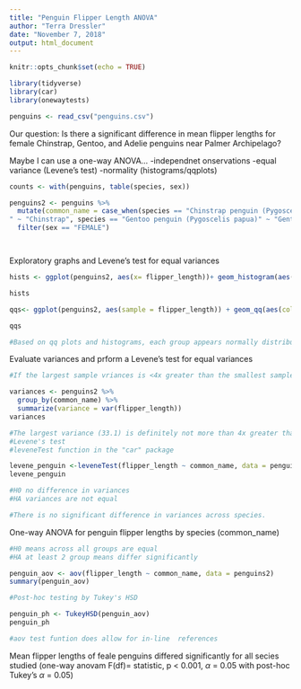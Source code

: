 ```yaml
---
title: "Penguin Flipper Length ANOVA"
author: "Terra Dressler"
date: "November 7, 2018"
output: html_document
---
```


```r
knitr::opts_chunk$set(echo = TRUE)
```

```r
library(tidyverse)
library(car)
library(onewaytests)

penguins <- read_csv("penguins.csv")


```
Our question: Is there a significant difference in mean flipper lengths for female Chinstrap, Gentoo, and Adelie penguins near Palmer Archipelago?

Maybe I can use a one-way ANOVA...
-independnet onservations
-equal variance (Levene's test)
-normality (histograms/qqplots)

```r
counts <- with(penguins, table(species, sex))

penguins2 <- penguins %>% 
  mutate(common_name = case_when(species == "Chinstrap penguin (Pygoscelis antarctica)
" ~ "Chinstrap", species == "Gentoo penguin (Pygoscelis papua)" ~ "Gentoo", species == "Adelie Penguin (Pygoscelis adeliae)" ~ "Adelie")) %>% 
  filter(sex == "FEMALE")




```
Exploratory graphs and Levene's test for equal variances
```r
hists <- ggplot(penguins2, aes(x= flipper_length))+ geom_histogram(aes(fill = "common_name")) + facet_wrap(~common_name, scale = "free")

hists

qqs<- ggplot(penguins2, aes(sample = flipper_length)) + geom_qq(aes(color = "common_name")) + facet_wrap(~common_name, scale = "free")

qqs

#Based on qq plots and histograms, each group appears normally distributed. Also, n>30 for all groups, so means will be normally distributed by CLT.
```

Evaluate variances and prform a Levene's test for equal variances
```r
#If the largest sample vriances is <4x greater than the smallest sample variance, then these are "close enough" to consider variances equal.

variances <- penguins2 %>% 
  group_by(common_name) %>% 
  summarize(variance = var(flipper_length))
variances

#The largest variance (33.1) is definitely not more than 4x greater than the smallest variance (15.2)
#Levene's test
#leveneTest function in the "car" package

levene_penguin <-leveneTest(flipper_length ~ common_name, data = penguins2)
levene_penguin

#H0 no difference in variances
#HA variances are not equal

#There is no significant difference in variances across species.
```
One-way ANOVA for penguin flipper lengths by species (common_name)

```r
#H0 means across all groups are equal
#HA at least 2 group means differ significantly 

penguin_aov <- aov(flipper_length ~ common_name, data = penguins2)
summary(penguin_aov)

#Post-hoc testing by Tukey's HSD

penguin_ph <- TukeyHSD(penguin_aov)
penguin_ph

#aov test funtion does allow for in-line  references
```
Mean flipper lengths of feale penguins differed significantly for all secies studied (one-way anovam F(df)= statistic, p < 0.001, $\alpha$ = 0.05 with post-hoc Tukey's $\alpha$ = 0.05)
